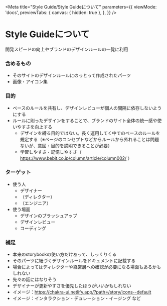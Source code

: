 
<Meta
  title="Style Guide/Style Guideについて"
  parameters={{
    viewMode: 'docs',
    previewTabs: {
      canvas: { hidden: true },
    },
  }}
/>

# Style Guideについて
開発スピードの向上やブランドのデザインルールの一覧に利用

### 含めるもの
- そのサイトのデザインルールにのっとって作成されたパーツ
- 画像・アイコン集

### 目的
- ベースのルールを共有し、デザインレビューが個人の間隔に依存しないようにする
- ルールに則ったデザインをすることで、ブランドのサイト全体の統一感や使いやすさを向上する
  - デザインを縛る目的ではない。長く運用してく中でのベースのルールを規定する（※ページのコンセプトなどからルールから外れることは問題ないが、意図・目的を説明できることが必要）
  - 学習しやすさ・記憶しやすさ（ https://www.bebit.co.jp/column/article/column002/ ）

### ターゲット
- 使う人
  - デザイナー
  - （ディレクター）
  - （エンジニア）
- 使う場面
  - デザインのブラッシュアップ
  - デザインレビュー
  - コーディング

### 補足
- 本来のstorybookの使い方だけあって、しっくりくる
- そのパーツに紐づくデザインルールをドキュメントに記載する
- 場合によってはディレクターや経営層への確認が必要になる場面もあるかもしれない
- 先々の話にはなりそう
- デザイナーが更新やすさを優先したほうがいいかもしれない
- イメージ：https://chakra-ui.netlify.app/?path=/story/icons--default
- イメージ：インタラクション・デュレーション・イージング など
